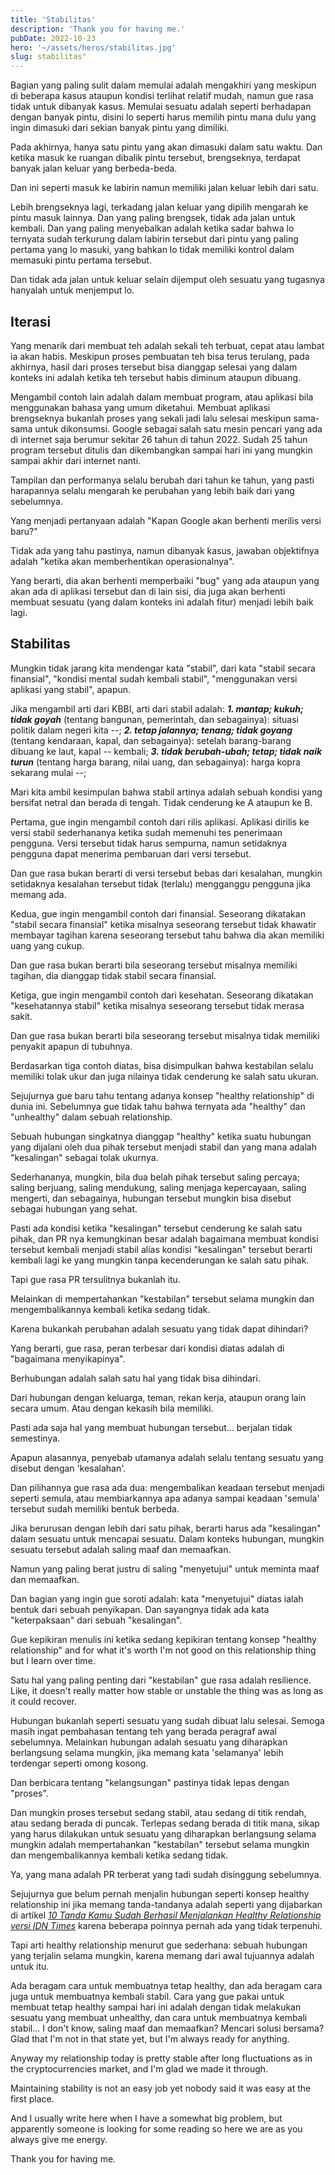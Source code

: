```yaml
---
title: 'Stabilitas'
description: 'Thank you for having me.'
pubDate: 2022-10-23
hero: '~/assets/heros/stabilitas.jpg'
slug: stabilitas"
---
```


Bagian yang paling sulit dalam memulai adalah mengakhiri yang meskipun di beberapa kasus ataupun kondisi terlihat relatif mudah, namun gue rasa tidak untuk dibanyak kasus. Memulai sesuatu adalah seperti berhadapan dengan banyak pintu, disini lo seperti harus memilih pintu mana dulu yang ingin dimasuki dari sekian banyak pintu yang dimiliki.

Pada akhirnya, hanya satu pintu yang akan dimasuki dalam satu waktu. Dan ketika masuk ke ruangan dibalik pintu tersebut, brengseknya, terdapat banyak jalan keluar yang berbeda-beda.

Dan ini seperti masuk ke labirin namun memiliki jalan keluar lebih dari satu.

Lebih brengseknya lagi, terkadang jalan keluar yang dipilih mengarah ke pintu masuk lainnya. Dan yang paling brengsek, tidak ada jalan untuk kembali. Dan yang paling menyebalkan adalah ketika sadar bahwa lo ternyata sudah terkurung dalam labirin tersebut dari pintu yang paling pertama yang lo masuki, yang bahkan lo tidak memiliki kontrol dalam memasuki pintu pertama tersebut.

Dan tidak ada jalan untuk keluar selain dijemput oleh sesuatu yang tugasnya hanyalah untuk menjemput lo.

## Iterasi

Yang menarik dari membuat teh adalah sekali teh terbuat, cepat atau lambat ia akan habis. Meskipun proses pembuatan teh bisa terus terulang, pada akhirnya, hasil dari proses tersebut bisa dianggap selesai yang dalam konteks ini adalah ketika teh tersebut habis diminum ataupun dibuang.

Mengambil contoh lain adalah dalam membuat program, atau aplikasi bila menggunakan bahasa yang umum diketahui. Membuat aplikasi brengseknya bukanlah proses yang sekali jadi lalu selesai meskipun sama-sama untuk dikonsumsi. Google sebagai salah satu mesin pencari yang ada di internet saja berumur sekitar 26 tahun di tahun 2022. Sudah 25 tahun program tersebut ditulis dan dikembangkan sampai hari ini yang mungkin sampai akhir dari internet nanti.

Tampilan dan performanya selalu berubah dari tahun ke tahun, yang pasti harapannya selalu mengarah ke perubahan yang lebih baik dari yang sebelumnya.

Yang menjadi pertanyaan adalah "Kapan Google akan berhenti merilis versi baru?"

Tidak ada yang tahu pastinya, namun dibanyak kasus, jawaban objektifnya adalah "ketika akan memberhentikan operasionalnya".

Yang berarti, dia akan berhenti memperbaiki "bug" yang ada ataupun yang akan ada di aplikasi tersebut dan di lain sisi, dia juga akan berhenti membuat sesuatu (yang dalam konteks ini adalah fitur) menjadi lebih baik lagi.

## Stabilitas

Mungkin tidak jarang kita mendengar kata "stabil", dari kata "stabil secara finansial", "kondisi mental sudah kembali stabil", "menggunakan versi aplikasi yang stabil", apapun.

Jika mengambil arti dari KBBI, arti dari stabil adalah: **_1. mantap; kukuh; tidak goyah_** (tentang bangunan, pemerintah, dan sebagainya): situasi politik dalam negeri kita --; **_2. tetap jalannya; tenang; tidak goyang_** (tentang kendaraan, kapal, dan sebagainya): setelah barang-barang dibuang ke laut, kapal -- kembali; **_3. tidak berubah-ubah; tetap; tidak naik turun_** (tentang harga barang, nilai uang, dan sebagainya): harga kopra sekarang mulai --;

Mari kita ambil kesimpulan bahwa stabil artinya adalah sebuah kondisi yang bersifat netral dan berada di tengah. Tidak cenderung ke A ataupun ke B.

Pertama, gue ingin mengambil contoh dari rilis aplikasi. Aplikasi dirilis ke versi stabil sederhananya ketika sudah memenuhi tes penerimaan pengguna. Versi tersebut tidak harus sempurna, namun setidaknya pengguna dapat menerima pembaruan dari versi tersebut.

Dan gue rasa bukan berarti di versi tersebut bebas dari kesalahan, mungkin setidaknya kesalahan tersebut tidak (terlalu) mengganggu pengguna jika memang ada.

Kedua, gue ingin mengambil contoh dari finansial. Seseorang dikatakan "stabil secara finansial" ketika misalnya seseorang tersebut tidak khawatir membayar tagihan karena seseorang tersebut tahu bahwa dia akan memiliki uang yang cukup.

Dan gue rasa bukan berarti bila seseorang tersebut misalnya memiliki tagihan, dia dianggap tidak stabil secara finansial.

Ketiga, gue ingin mengambil contoh dari kesehatan. Seseorang dikatakan "kesehatannya stabil" ketika misalnya seseorang tersebut tidak merasa sakit.

Dan gue rasa bukan berarti bila seseorang tersebut misalnya tidak memiliki penyakit apapun di tubuhnya.

Berdasarkan tiga contoh diatas, bisa disimpulkan bahwa kestabilan selalu memiliki tolak ukur dan juga nilainya tidak cenderung ke salah satu ukuran.

Sejujurnya gue baru tahu tentang adanya konsep "healthy relationship" di dunia ini. Sebelumnya gue tidak tahu bahwa ternyata ada "healthy" dan "unhealthy" dalam sebuah relationship.

Sebuah hubungan singkatnya dianggap "healthy" ketika suatu hubungan yang dijalani oleh dua pihak tersebut menjadi stabil dan yang mana adalah "kesalingan" sebagai tolak ukurnya.

Sederhananya, mungkin, bila dua belah pihak tersebut saling percaya; saling berjuang, saling mendukung, saling menjaga kepercayaan, saling mengerti, dan sebagainya, hubungan tersebut mungkin bisa disebut sebagai hubungan yang sehat.

Pasti ada kondisi ketika "kesalingan" tersebut cenderung ke salah satu pihak, dan PR nya kemungkinan besar adalah bagaimana membuat kondisi tersebut kembali menjadi stabil alias kondisi "kesalingan" tersebut berarti kembali lagi ke yang mungkin tanpa kecenderungan ke salah satu pihak.

Tapi gue rasa PR tersulitnya bukanlah itu.

Melainkan di mempertahankan "kestabilan" tersebut selama mungkin dan mengembalikannya kembali ketika sedang tidak.

Karena bukankah perubahan adalah sesuatu yang tidak dapat dihindari?

Yang berarti, gue rasa, peran terbesar dari kondisi diatas adalah di "bagaimana menyikapinya".

Berhubungan adalah salah satu hal yang tidak bisa dihindari.

Dari hubungan dengan keluarga, teman, rekan kerja, ataupun orang lain secara umum. Atau dengan kekasih bila memiliki.

Pasti ada saja hal yang membuat hubungan tersebut... berjalan tidak semestinya.

Apapun alasannya, penyebab utamanya adalah selalu tentang sesuatu yang disebut dengan 'kesalahan'.

Dan pilihannya gue rasa ada dua: mengembalikan keadaan tersebut menjadi seperti semula, atau membiarkannya apa adanya sampai keadaan 'semula' tersebut sudah memiliki bentuk berbeda.

Jika berurusan dengan lebih dari satu pihak, berarti harus ada "kesalingan" dalam sesuatu untuk mencapai sesuatu. Dalam konteks hubungan, mungkin sesuatu tersebut adalah saling maaf dan memaafkan.

Namun yang paling berat justru di saling "menyetujui" untuk meminta maaf dan memaafkan.

Dan bagian yang ingin gue soroti adalah: kata "menyetujui" diatas ialah bentuk dari sebuah penyikapan. Dan sayangnya tidak ada kata "keterpaksaan" dari sebuah "kesalingan".

Gue kepikiran menulis ini ketika sedang kepikiran tentang konsep "healthy relationship" and for what it's worth I'm not good on this relationship thing but I learn over time.

Satu hal yang paling penting dari "kestabilan" gue rasa adalah resilience. Like, it doesn't really matter how stable or unstable the thing was as long as it could recover.

Hubungan bukanlah seperti sesuatu yang sudah dibuat lalu selesai. Semoga masih ingat pembahasan tentang teh yang berada peragraf awal sebelumnya. Melainkan hubungan adalah sesuatu yang diharapkan berlangsung selama mungkin, jika memang kata 'selamanya' lebih terdengar seperti omong kosong.

Dan berbicara tentang "kelangsungan" pastinya tidak lepas dengan "proses".

Dan mungkin proses tersebut sedang stabil, atau sedang di titik rendah, atau sedang berada di puncak. Terlepas sedang berada di titik mana, sikap yang harus dilakukan untuk sesuatu yang diharapkan berlangsung selama mungkin adalah mempertahankan "kestabilan" tersebut selama mungkin dan mengembalikannya kembali ketika sedang tidak.

Ya, yang mana adalah PR terberat yang tadi sudah disinggung sebelumnya.

Sejujurnya gue belum pernah menjalin hubungan seperti konsep healthy relationship ini jika memang tanda-tandanya adalah seperti yang dijabarkan di artikel [_10 Tanda Kamu Sudah Berhasil Menjalankan Healthy Relationship versi IDN Times_](https://www.idntimes.com/life/relationship/mia-rahmawati/10-tanda-kamu-sudah-berhasil-menjalankan-healthy-relationship-c1c2/) karena beberapa poinnya pernah ada yang tidak terpenuhi.

Tapi arti healthy relationship menurut gue sederhana: sebuah hubungan yang terjalin selama mungkin, karena memang dari awal tujuannya adalah untuk itu.

Ada beragam cara untuk membuatnya tetap healthy, dan ada beragam cara juga untuk membuatnya kembali stabil. Cara yang gue pakai untuk membuat tetap healthy sampai hari ini adalah dengan tidak melakukan sesuatu yang membuat unhealthy, dan cara untuk membuatnya kembali stabil... I don't know, saling maaf dan memaafkan? Mencari solusi bersama? Glad that I'm not in that state yet, but I'm always ready for anything.

Anyway my relationship today is pretty stable after long fluctuations as in the cryptocurrencies market, and I'm glad we made it through.

Maintaining stability is not an easy job yet nobody said it was easy at the first place.

And I usually write here when I have a somewhat big problem, but apparently someone is looking for some reading so here we are as you always give me energy.

Thank you for having me.
